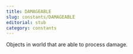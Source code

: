 ```yaml
---
title: DAMAGEABLE
slug: constants/DAMAGEABLE
editorial: stub
category: constants
---
```


<LSLConstant
	name="DAMAGEABLE"
	type="integer"
	value="0x20"
/>

Objects in world that are able to process damage.
